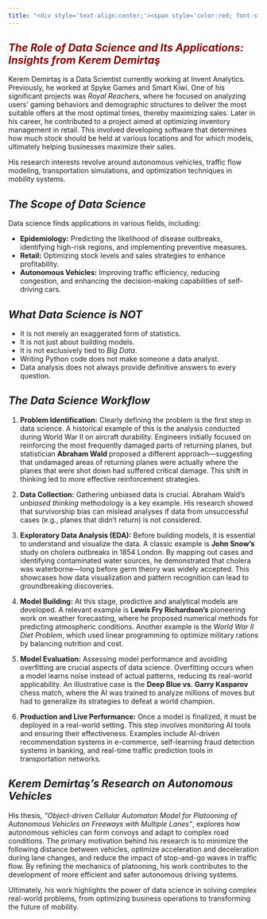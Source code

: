 ```yaml
---
title: "<div style='text-align:center;'><span style='color:red; font-style:italic;'>On Data Science and Industrial Engineering</span></div>"
---
```


## [*The Role of Data Science and Its Applications: Insights from Kerem Demirtaş*]{style="color:#800000"}

Kerem Demirtaş is a Data Scientist currently working at Invent Analytics. Previously, he worked at Spyke Games and Smart Kiwi. One of his significant projects was *Royal Reachers*, where he focused on analyzing users' gaming behaviors and demographic structures to deliver the most suitable offers at the most optimal times, thereby maximizing sales. Later in his career, he contributed to a project aimed at optimizing inventory management in retail. This involved developing software that determines how much stock should be held at various locations and for which models, ultimately helping businesses maximize their sales.

His research interests revolve around autonomous vehicles, traffic flow modeling, transportation simulations, and optimization techniques in mobility systems.

## *The Scope of Data Science* 

Data science finds applications in various fields, including:

-   **Epidemiology:** Predicting the likelihood of disease outbreaks, identifying high-risk regions, and implementing preventive measures.
-   **Retail:** Optimizing stock levels and sales strategies to enhance profitability.
-   **Autonomous Vehicles:** Improving traffic efficiency, reducing congestion, and enhancing the decision-making capabilities of self-driving cars.

## *What Data Science is NOT* 

-   It is not merely an exaggerated form of statistics.
-   It is not just about building models.
-   It is not exclusively tied to *Big Data*.
-   Writing Python code does not make someone a data analyst.
-   Data analysis does not always provide definitive answers to every question.

## *The Data Science Workflow* 


1.  **Problem Identification:** Clearly defining the problem is the first step in data science. A historical example of this is the analysis conducted during World War II on aircraft durability. Engineers initially focused on reinforcing the most frequently damaged parts of returning planes, but statistician **Abraham Wald** proposed a different approach—suggesting that undamaged areas of returning planes were actually where the planes that were shot down had suffered critical damage. This shift in thinking led to more effective reinforcement strategies.

2.  **Data Collection:** Gathering unbiased data is crucial. Abraham Wald’s *unbiased thinking* methodology is a key example. His research showed that survivorship bias can mislead analyses if data from unsuccessful cases (e.g., planes that didn’t return) is not considered.

3.  **Exploratory Data Analysis (EDA):** Before building models, it is essential to understand and visualize the data. A classic example is **John Snow’s** study on cholera outbreaks in 1854 London. By mapping out cases and identifying contaminated water sources, he demonstrated that cholera was waterborne—long before germ theory was widely accepted. This showcases how data visualization and pattern recognition can lead to groundbreaking discoveries.

4.  **Model Building:** At this stage, predictive and analytical models are developed. A relevant example is **Lewis Fry Richardson’s** pioneering work on weather forecasting, where he proposed numerical methods for predicting atmospheric conditions. Another example is the *World War II Diet Problem*, which used linear programming to optimize military rations by balancing nutrition and cost.

5.  **Model Evaluation:** Assessing model performance and avoiding overfitting are crucial aspects of data science. Overfitting occurs when a model learns noise instead of actual patterns, reducing its real-world applicability. An illustrative case is the **Deep Blue vs. Garry Kasparov** chess match, where the AI was trained to analyze millions of moves but had to generalize its strategies to defeat a world champion.

6.  **Production and Live Performance:** Once a model is finalized, it must be deployed in a real-world setting. This step involves monitoring AI tools and ensuring their effectiveness. Examples include AI-driven recommendation systems in e-commerce, self-learning fraud detection systems in banking, and real-time traffic prediction tools in transportation networks.

## *Kerem Demirtaş’s Research on Autonomous Vehicles*

His thesis, *"Object-driven Cellular Automaton Model for Platooning of Autonomous Vehicles on Freeways with Multiple Lanes"*, explores how autonomous vehicles can form convoys and adapt to complex road conditions. The primary motivation behind his research is to minimize the following distance between vehicles, optimize acceleration and deceleration during lane changes, and reduce the impact of stop-and-go waves in traffic flow. By refining the mechanics of platooning, his work contributes to the development of more efficient and safer autonomous driving systems.

Ultimately, his work highlights the power of data science in solving complex real-world problems, from optimizing business operations to transforming the future of mobility.
